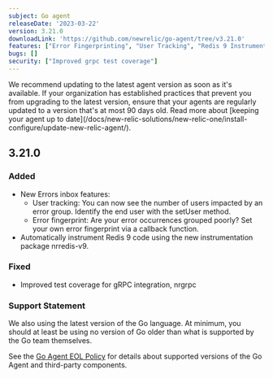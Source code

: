 ```yaml
---
subject: Go agent
releaseDate: '2023-03-22'
version: 3.21.0
downloadLink: 'https://github.com/newrelic/go-agent/tree/v3.21.0'
features: ["Error Fingerprinting", "User Tracking", "Redis 9 Instrumentation"]
bugs: []    
security: ["Improved grpc test coverage"]
---
```


<Callout variant="important">
We recommend updating to the latest agent version as soon as it's available. If your organization has established practices that prevent you from upgrading to the latest version, ensure that your agents are regularly updated to a version that's at most 90 days old. Read more about [keeping your agent up to date](/docs/new-relic-solutions/new-relic-one/install-configure/update-new-relic-agent/).
</Callout>

## 3.21.0

### Added
* New Errors inbox features:
  * User tracking: You can now see the number of users impacted by an error group. Identify the end user with the setUser method.
  * Error fingerprint: Are your error occurrences grouped poorly? Set your own error fingerprint via a callback function.
* Automatically instrument Redis 9 code using the new instrumentation package nrredis-v9.

### Fixed
* Improved test coverage for gRPC integration, nrgrpc

### Support Statement

We also using the latest version of the Go language. At minimum, you should at least be using no version of Go older than what is supported by the Go team themselves.

See the [Go Agent EOL Policy](/docs/apm/agents/go-agent/get-started/go-agent-eol-policy) for details about supported versions of the Go Agent and third-party components.
